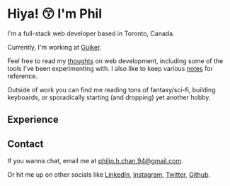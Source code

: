 <h1 class="text-3xl">Hiya! 😙 I'm Phil</h1>
<Break />

<About>
  I'm a full-stack web developer based in Toronto, Canada.

  Currently, I'm working at [Guiker](https://www.guiker.com).

  Feel free to read my [thoughts](/posts) on web development, including some of the tools I've been experimenting with. I also like to keep various [notes](/notes) for reference.

  Outside of work you can find me reading tons of fantasy/sci-fi, building keyboards, or sporadically starting (and dropping) yet another hobby.
</About>
<Break />

## Experience
<Experience />

<Break />

## Contact
If you wanna chat, email me at [philip.h.chan.94@gmail.com](mailto:philip.h.chan.94@gmail.com?subject=HEY%20PLS%20TALK%20TO%20ME%20IM%20LONELY).

Or hit me up on other socials like [LinkedIn](https://www.linkedin.com/in/philip-chan-aa859b143/), [Instagram](https://www.instagram.com/phil__chan/), [Twitter](https://twitter.com/phlpchn), [Github](https://github.com/hungrypc).

 
